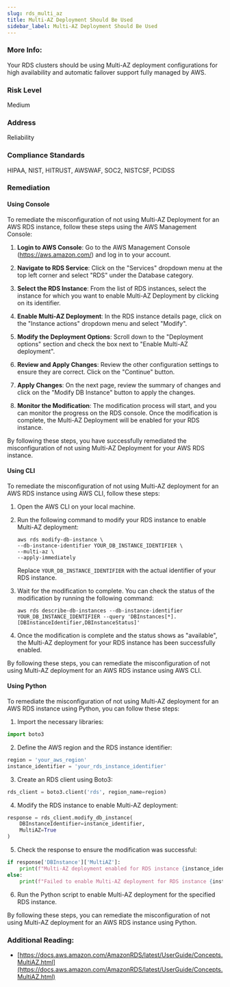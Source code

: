 ```yaml
---
slug: rds_multi_az
title: Multi-AZ Deployment Should Be Used
sidebar_label: Multi-AZ Deployment Should Be Used
---
```


### More Info:

Your RDS clusters should be using Multi-AZ deployment configurations for high availability and automatic failover support fully managed by AWS.

### Risk Level

Medium

### Address

Reliability

### Compliance Standards

HIPAA, NIST, HITRUST, AWSWAF, SOC2, NISTCSF, PCIDSS

### Remediation

#### Using Console

To remediate the misconfiguration of not using Multi-AZ Deployment for an AWS RDS instance, follow these steps using the AWS Management Console:

1. **Login to AWS Console**: Go to the AWS Management Console (https://aws.amazon.com/) and log in to your account.

2. **Navigate to RDS Service**: Click on the "Services" dropdown menu at the top left corner and select "RDS" under the Database category.

3. **Select the RDS Instance**: From the list of RDS instances, select the instance for which you want to enable Multi-AZ Deployment by clicking on its identifier.

4. **Enable Multi-AZ Deployment**: In the RDS instance details page, click on the "Instance actions" dropdown menu and select "Modify".

5. **Modify the Deployment Options**: Scroll down to the "Deployment options" section and check the box next to "Enable Multi-AZ deployment".

6. **Review and Apply Changes**: Review the other configuration settings to ensure they are correct. Click on the "Continue" button.

7. **Apply Changes**: On the next page, review the summary of changes and click on the "Modify DB Instance" button to apply the changes.

8. **Monitor the Modification**: The modification process will start, and you can monitor the progress on the RDS console. Once the modification is complete, the Multi-AZ Deployment will be enabled for your RDS instance.

By following these steps, you have successfully remediated the misconfiguration of not using Multi-AZ Deployment for your AWS RDS instance.

#### Using CLI

To remediate the misconfiguration of not using Multi-AZ deployment for an AWS RDS instance using AWS CLI, follow these steps:

1. Open the AWS CLI on your local machine.

2. Run the following command to modify your RDS instance to enable Multi-AZ deployment:
   
   ```
   aws rds modify-db-instance \
   --db-instance-identifier YOUR_DB_INSTANCE_IDENTIFIER \
   --multi-az \
   --apply-immediately
   ```

   Replace `YOUR_DB_INSTANCE_IDENTIFIER` with the actual identifier of your RDS instance.

3. Wait for the modification to complete. You can check the status of the modification by running the following command:
   
   ```
   aws rds describe-db-instances --db-instance-identifier YOUR_DB_INSTANCE_IDENTIFIER --query 'DBInstances[*].[DBInstanceIdentifier,DBInstanceStatus]'
   ```

4. Once the modification is complete and the status shows as "available", the Multi-AZ deployment for your RDS instance has been successfully enabled.

By following these steps, you can remediate the misconfiguration of not using Multi-AZ deployment for an AWS RDS instance using AWS CLI.

#### Using Python

To remediate the misconfiguration of not using Multi-AZ deployment for an AWS RDS instance using Python, you can follow these steps:

1. Import the necessary libraries:
```python
import boto3
```

2. Define the AWS region and the RDS instance identifier:
```python
region = 'your_aws_region'
instance_identifier = 'your_rds_instance_identifier'
```

3. Create an RDS client using Boto3:
```python
rds_client = boto3.client('rds', region_name=region)
```

4. Modify the RDS instance to enable Multi-AZ deployment:
```python
response = rds_client.modify_db_instance(
    DBInstanceIdentifier=instance_identifier,
    MultiAZ=True
)
```

5. Check the response to ensure the modification was successful:
```python
if response['DBInstance']['MultiAZ']:
    print(f"Multi-AZ deployment enabled for RDS instance {instance_identifier}")
else:
    print(f"Failed to enable Multi-AZ deployment for RDS instance {instance_identifier}")
```

6. Run the Python script to enable Multi-AZ deployment for the specified RDS instance.

By following these steps, you can remediate the misconfiguration of not using Multi-AZ deployment for an AWS RDS instance using Python.

### Additional Reading:

- [https://docs.aws.amazon.com/AmazonRDS/latest/UserGuide/Concepts.MultiAZ.html](https://docs.aws.amazon.com/AmazonRDS/latest/UserGuide/Concepts.MultiAZ.html) 

